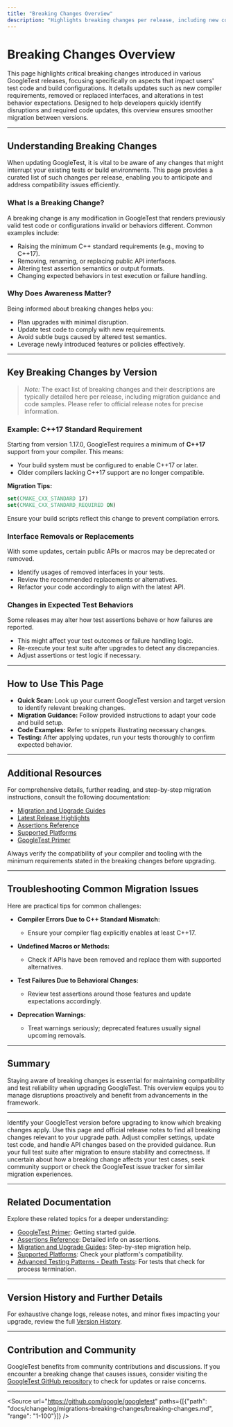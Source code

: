 ```yaml
---
title: "Breaking Changes Overview"
description: "Highlights breaking changes per release, including new compiler or language requirements (such as the C++17 requirement), replaced or removed interfaces, and changes in expected test behaviors. Users can quickly scan for disruptions and required code updates."
---
```


# Breaking Changes Overview

This page highlights critical breaking changes introduced in various GoogleTest releases, focusing specifically on aspects that impact users' test code and build configurations. It details updates such as new compiler requirements, removed or replaced interfaces, and alterations in test behavior expectations. Designed to help developers quickly identify disruptions and required code updates, this overview ensures smoother migration between versions.

---

## Understanding Breaking Changes

When updating GoogleTest, it is vital to be aware of any changes that might interrupt your existing tests or build environments. This page provides a curated list of such changes per release, enabling you to anticipate and address compatibility issues efficiently.

### What Is a Breaking Change?

A breaking change is any modification in GoogleTest that renders previously valid test code or configurations invalid or behaviors different. Common examples include:

- Raising the minimum C++ standard requirements (e.g., moving to C++17).
- Removing, renaming, or replacing public API interfaces.
- Altering test assertion semantics or output formats.
- Changing expected behaviors in test execution or failure handling.

### Why Does Awareness Matter?

Being informed about breaking changes helps you:

- Plan upgrades with minimal disruption.
- Update test code to comply with new requirements.
- Avoid subtle bugs caused by altered test semantics.
- Leverage newly introduced features or policies effectively.

---

## Key Breaking Changes by Version

> *Note:* The exact list of breaking changes and their descriptions are typically detailed here per release, including migration guidance and code samples. Please refer to official release notes for precise information.

### Example: C++17 Standard Requirement

Starting from version 1.17.0, GoogleTest requires a minimum of **C++17** support from your compiler. This means:

- Your build system must be configured to enable C++17 or later.
- Older compilers lacking C++17 support are no longer compatible.

**Migration Tips:**

```cmake
set(CMAKE_CXX_STANDARD 17)
set(CMAKE_CXX_STANDARD_REQUIRED ON)
```

Ensure your build scripts reflect this change to prevent compilation errors.

### Interface Removals or Replacements

With some updates, certain public APIs or macros may be deprecated or removed.

- Identify usages of removed interfaces in your tests.
- Review the recommended replacements or alternatives.
- Refactor your code accordingly to align with the latest API.

### Changes in Expected Test Behaviors

Some releases may alter how test assertions behave or how failures are reported.

- This might affect your test outcomes or failure handling logic.
- Re-execute your test suite after upgrades to detect any discrepancies.
- Adjust assertions or test logic if necessary.

---

## How to Use This Page

- **Quick Scan:** Look up your current GoogleTest version and target version to identify relevant breaking changes.
- **Migration Guidance:** Follow provided instructions to adapt your code and build setup.
- **Code Examples:** Refer to snippets illustrating necessary changes.
- **Testing:** After applying updates, run your tests thoroughly to confirm expected behavior.

---

## Additional Resources

For comprehensive details, further reading, and step-by-step migration instructions, consult the following documentation:

- [Migration and Upgrade Guides](/changelog/migrations-breaking-changes/migration-guides)
- [Latest Release Highlights](/changelog/version-history/changelog-latest)
- [Assertions Reference](/reference/assertions.md)
- [Supported Platforms](/docs/platforms.md)
- [GoogleTest Primer](https://google.github.io/googletest/primer.html)

<Callout type="info">
Always verify the compatibility of your compiler and tooling with the minimum requirements stated in the breaking changes before upgrading.
</Callout>

---

## Troubleshooting Common Migration Issues

Here are practical tips for common challenges:

- **Compiler Errors Due to C++ Standard Mismatch:**
  - Ensure your compiler flag explicitly enables at least C++17.

- **Undefined Macros or Methods:**
  - Check if APIs have been removed and replace them with supported alternatives.

- **Test Failures Due to Behavioral Changes:**
  - Review test assertions around those features and update expectations accordingly.

- **Deprecation Warnings:**
  - Treat warnings seriously; deprecated features usually signal upcoming removals.

---

## Summary

Staying aware of breaking changes is essential for maintaining compatibility and test reliability when upgrading GoogleTest. This overview equips you to manage disruptions proactively and benefit from advancements in the framework.

---

<Steps>
<Step title="Check Your Current Version">
Identify your GoogleTest version before upgrading to know which breaking changes apply.
</Step>
<Step title="Review Breaking Changes">
Use this page and official release notes to find all breaking changes relevant to your upgrade path.
</Step>
<Step title="Plan Your Migration">
Adjust compiler settings, update test code, and handle API changes based on the provided guidance.
</Step>
<Step title="Test Thoroughly">
Run your full test suite after migration to ensure stability and correctness.
</Step>
</Steps>

<Tip>
If uncertain about how a breaking change affects your test cases, seek community support or check the GoogleTest issue tracker for similar migration experiences.
</Tip>

---

## Related Documentation

Explore these related topics for a deeper understanding:

- [GoogleTest Primer](https://google.github.io/googletest/primer.html): Getting started guide.
- [Assertions Reference](/reference/assertions.md): Detailed info on assertions.
- [Migration and Upgrade Guides](/changelog/migrations-breaking-changes/migration-guides): Step-by-step migration help.
- [Supported Platforms](/docs/platforms.md): Check your platform's compatibility.
- [Advanced Testing Patterns - Death Tests](/guides/advanced-testing-patterns/death-tests.mdx): For tests that check for process termination.

---

## Version History and Further Details

For exhaustive change logs, release notes, and minor fixes impacting your upgrade, review the full [Version History](/changelog/version-history/changelog-history).

---

## Contribution and Community

GoogleTest benefits from community contributions and discussions. If you encounter a breaking change that causes issues, consider visiting the [GoogleTest GitHub repository](https://github.com/google/googletest) to check for updates or raise concerns.

---

<Source url="https://github.com/google/googletest" paths={[{"path": "docs/changelog/migrations-breaking-changes/breaking-changes.md", "range": "1-100"}]} />

